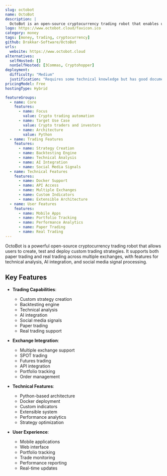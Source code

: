 ```yaml
---
slug: octobot
name: OctoBot
description: |
  OctoBot is an open-source cryptocurrency trading robot that enables users to create, backtest and optimize custom trading strategies using technical analysis, AI, and social media signals.
logo: https://www.octobot.cloud/favicon.ico
category: money
tags: [money, trading, cryptocurrency]
github: Drakkar-Software/OctoBot
urls:
  website: https://www.octobot.cloud
alternatives:
  selfHosted: []
  nonSelfHosted: [3Commas, Cryptohopper]
deployment:
  difficulty: "Medium"
  justification: "Requires some technical knowledge but has good documentation and multiple deployment options including Docker."
pricingModel: Free
hostingType: Hybrid

featureGroups:
  - name: Core
    features:
      - name: Focus
        value: Crypto trading automation
      - name: Target Use Case
        value: Crypto traders and investors
      - name: Architecture
        value: Python
  - name: Trading Features
    features:
      - name: Strategy Creation
      - name: Backtesting Engine
      - name: Technical Analysis
      - name: AI Integration
      - name: Social Media Signals
  - name: Technical Features
    features:
      - name: Docker Support
      - name: API Access
      - name: Multiple Exchanges
      - name: Custom Indicators
      - name: Extensible Architecture
  - name: User Features
    features:
      - name: Mobile Apps
      - name: Portfolio Tracking
      - name: Performance Analytics
      - name: Paper Trading
      - name: Real Trading
---
```


OctoBot is a powerful open-source cryptocurrency trading robot that allows users to create, test and deploy custom trading strategies. It supports both paper trading and real trading across multiple exchanges, with features for technical analysis, AI integration, and social media signal processing.

## Key Features

- **Trading Capabilities**:

  - Custom strategy creation
  - Backtesting engine
  - Technical analysis
  - AI integration
  - Social media signals
  - Paper trading
  - Real trading support

- **Exchange Integration**:

  - Multiple exchange support
  - SPOT trading
  - Futures trading
  - API integration
  - Portfolio tracking
  - Order management

- **Technical Features**:

  - Python-based architecture
  - Docker deployment
  - Custom indicators
  - Extensible system
  - Performance analytics
  - Strategy optimization

- **User Experience**:
  - Mobile applications
  - Web interface
  - Portfolio tracking
  - Trade monitoring
  - Performance reporting
  - Real-time updates
